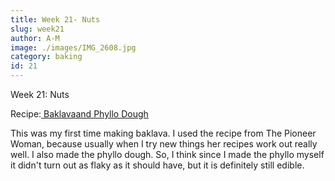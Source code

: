 ```yaml
---
title: Week 21- Nuts
slug: week21
author: A-M
image: ./images/IMG_2608.jpg
category: baking
id: 21
---
```


<div className="main-page-container">
  <p className="main-page-header">Week 21: Nuts</p>
  <p className="sub-header-cream">Recipe:<a className="category-link baking" href="https://thepioneerwoman.com/cooking/baklava/">
 Baklava</a><a className="category-link baking" href="https://www.thespruceeats.com/homemade-phyllo-dough-1705600">and Phyllo Dough</a>
  </p>

  <p className="post-text">
 This was my first time making baklava. I used the recipe from The Pioneer Woman, because usually when I try new things her recipes work out really well. I also made the phyllo dough. So, I think since I made the phyllo myself it didn't turn out as flaky as it should have, but it is definitely still edible.
  </p>

</div>


